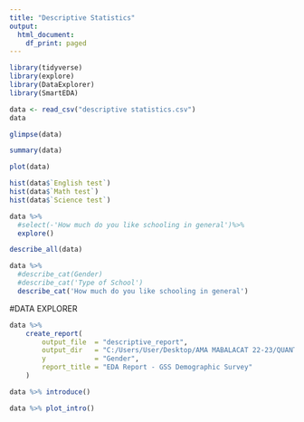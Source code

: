 ```yaml
---
title: "Descriptive Statistics"
output:
  html_document:
    df_print: paged
---
```

```r
library(tidyverse)
library(explore)
library(DataExplorer)
library(SmartEDA)
```


```r
data <- read_csv("descriptive statistics.csv")
data
```

```r
glimpse(data)
```


```r
summary(data)
```

```r
plot(data)
```


```r
hist(data$`English test`)
hist(data$`Math test`)
hist(data$`Science test`)

```

```r
data %>%
  #select(-'How much do you like schooling in general')%>%
  explore()
```

```r
describe_all(data)
```

```r
data %>%
  #describe_cat(Gender)
  #describe_cat('Type of School')
  describe_cat('How much do you like schooling in general')
```


#DATA EXPLORER

```r
data %>%
    create_report(
        output_file  = "descriptive_report",
        output_dir   = "C:/Users/User/Desktop/AMA MABALACAT 22-23/QUANTITATIVE METHODS-20220911T045704Z-001/week 10/EDA/RPractice",
        y            = "Gender",
        report_title = "EDA Report - GSS Demographic Survey"
    )
```


```r
data %>% introduce()

data %>% plot_intro()
```

